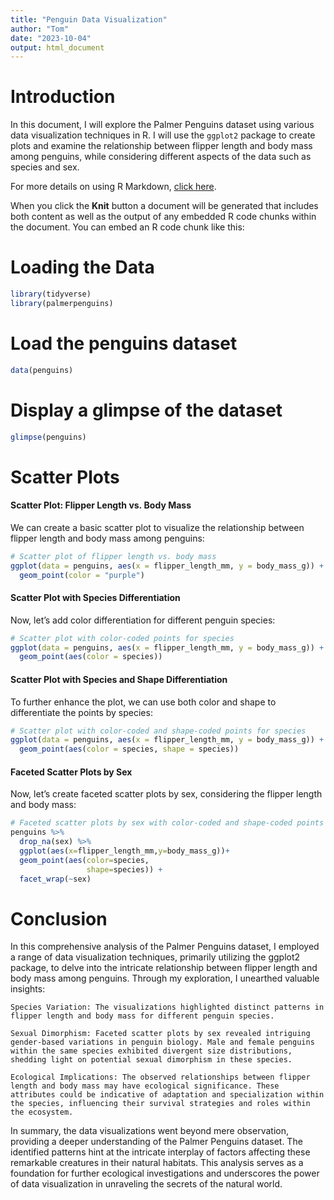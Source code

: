 ```yaml
---
title: "Penguin Data Visualization"
author: "Tom"
date: "2023-10-04"
output: html_document
---
```


# Introduction

In this document, I will explore the Palmer Penguins dataset using various data visualization techniques in R. I will use the `ggplot2` package to create plots and examine the relationship between flipper length and body mass among penguins, while considering different aspects of the data such as species and sex.

For more details on using R Markdown, [click here](http://rmarkdown.rstudio.com).

When you click the **Knit** button a document will be generated that includes both content as well as the output of any embedded R code chunks within the document. You can embed an R code chunk like this:

# Loading the Data

```r
library(tidyverse)
library(palmerpenguins)
```
# Load the penguins dataset
```r
data(penguins)
```
# Display a glimpse of the dataset
```r
glimpse(penguins)
```

# Scatter Plots
#### Scatter Plot: Flipper Length vs. Body Mass

We can create a basic scatter plot to visualize the relationship between flipper length and body mass among penguins:

``` r
# Scatter plot of flipper length vs. body mass
ggplot(data = penguins, aes(x = flipper_length_mm, y = body_mass_g)) +
  geom_point(color = "purple")
```

#### Scatter Plot with Species Differentiation

Now, let's add color differentiation for different penguin species:

``` r
# Scatter plot with color-coded points for species
ggplot(data = penguins, aes(x = flipper_length_mm, y = body_mass_g)) +
  geom_point(aes(color = species))
``` 

#### Scatter Plot with Species and Shape Differentiation

To further enhance the plot, we can use both color and shape to differentiate the points by species:

``` r
# Scatter plot with color-coded and shape-coded points for species
ggplot(data = penguins, aes(x = flipper_length_mm, y = body_mass_g)) +
  geom_point(aes(color = species, shape = species))
```

#### Faceted Scatter Plots by Sex

Now, let's create faceted scatter plots by sex, considering the flipper length and body mass:

``` r
# Faceted scatter plots by sex with color-coded and shape-coded points for species
penguins %>%
  drop_na(sex) %>%
  ggplot(aes(x=flipper_length_mm,y=body_mass_g))+
  geom_point(aes(color=species,
                 shape=species)) +
  facet_wrap(~sex)
```

# Conclusion

In this comprehensive analysis of the Palmer Penguins dataset, I employed a range of data visualization techniques, primarily utilizing the ggplot2 package, to delve into the intricate relationship between flipper length and body mass among penguins. Through my exploration, I unearthed valuable insights:

    Species Variation: The visualizations highlighted distinct patterns in flipper length and body mass for different penguin species.

    Sexual Dimorphism: Faceted scatter plots by sex revealed intriguing gender-based variations in penguin biology. Male and female penguins within the same species exhibited divergent size distributions, shedding light on potential sexual dimorphism in these species.

    Ecological Implications: The observed relationships between flipper length and body mass may have ecological significance. These attributes could be indicative of adaptation and specialization within the species, influencing their survival strategies and roles within the ecosystem.

In summary, the data visualizations went beyond mere observation, providing a deeper understanding of the Palmer Penguins dataset. The identified patterns hint at the intricate interplay of factors affecting these remarkable creatures in their natural habitats. This analysis serves as a foundation for further ecological investigations and underscores the power of data visualization in unraveling the secrets of the natural world.